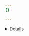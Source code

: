```yaml
---
{}

---
```




<Details header="Allowlist Cloudflare IP addresses">

Explicitly block all traffic that does not come from [Cloudflare IP addresses](/fundamentals/concepts/cloudflare-ip-addresses/) (or the IP addresses of your trusted partners, vendors, or applications).

* **Security**: Moderately secure.
* **Availability**: All customers.
* **Challenges**:
  * Requires allowlisting Cloudflare IP ranges at your origin server.
  * Vulnerable to IP spoofing.


</Details>

